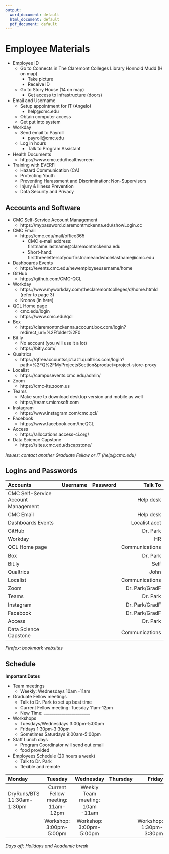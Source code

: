 ```yaml
---
output:
  word_document: default
  html_document: default
  pdf_document: default
---
```

# Employee Materials

- Employee ID
  - Go to Connects in The Claremont Colleges Library Honnold Mudd (H on map)
    - Take picture 
    - Receive ID
  - Go to Story House (14 on map)
    - Get access to infrastructure (doors)
<!--    - Also need a KEY for office room -->
- Email and Username
  - Setup appointment for IT (Angelo)
    - help@cmc.edu
  - Obtain computer access
  - Get put into system
- Workday
  - Send email to Payroll
    - payroll@cmc.edu
  - Log in hours 
    - Talk to Program Assistant
- Health Documents
  - https://www.cmc.edu/healthscreen
- Training with EVERFI
  - Hazard Communication (CA)
  - Protecting Youth
  - Preventing Harassment and Discrimination: Non-Supervisors
  - Injury & Illness Prevention
  - Data Security and Privacy

## Accounts and Software

* CMC Self-Service Account Management    
    - https://mypassword.claremontmckenna.edu/showLogin.cc    
-	CMC Email  
    - https://cmc.edu/mail/office365  
      -	CMC e-mail address: firstname.lastname@claremontmckenna.edu  
      -	Short-hand: firstthreelettersofyourfirstnameandwholelastname@cmc.edu   
-	Dashboards Events  
    -	https://events.cmc.edu/newemployeeusername/home  
-	GitHub  
    -	https://github.com/CMC-QCL  
-	Workday  
    -	https://www.myworkday.com/theclaremontcolleges/d/home.htmld (refer to page 3)  
    -	Kronos (in here)  
-	QCL Home page  
    -	cmc.edu/login  
    -	https://www.cmc.edu/qcl  
-	Box   
    -	https://claremontmckenna.account.box.com/login?redirect_url=%2Ffolder%2F0  
-	Bit.ly  
    -	No account (you will use it a lot)  
    -	https://bitly.com/  
-	Qualtrics  
    -	https://qfreeaccountssjc1.az1.qualtrics.com/login?path=%2FQ%2FMyProjectsSection&product=project-store-proxy  
-	Localist  
    -	https://campusevents.cmc.edu/admin/  
-	Zoom  
    -	https://cmc-its.zoom.us  
-	Teams  
    -	Make sure to download desktop version and mobile as well  
    -	https://teams.microsoft.com  
- Instagram  
    - https://www.instagram.com/cmc.qcl/  
- Facebook  
    - https://www.facebook.com/theQCL  
- Access  
    - https://allocations.access-ci.org/  
- Data Science Capstone  
    - https://sites.cmc.edu/dscapstone/  

_Issues: contact another Graduate Fellow or IT (help@cmc.edu)_  

## Logins and Passwords

|Accounts                           |Username |Password |Talk To       |
|:----------------------------------|:-------:|:-------:|-------------:|
|CMC Self-Service Account Management|         |         |Help desk     |    
|CMC Email                          |         |         |Help desk     |  
|Dashboards Events                  |         |         |Localist acct |   
|GitHub                             |         |         |Dr. Park      |
|Workday                            |         |         |HR            |
|QCL Home page                      |         |         |Communications|
|Box                                |         |         |Dr. Park      |
|Bit.ly                             |         |         |Self          |
|Qualtrics                          |         |         |John          |
|Localist                           |         |         |Communications|
|Zoom                               |         |         |Dr. Park/GradF|
|Teams                              |         |         |Dr. Park      |
|Instagram                          |         |         |Dr. Park/GradF|
|Facebook                           |         |         |Dr. Park/GradF|
|Access                             |         |         |Dr. Park      |
|Data Science Capstone              |         |         |Communications|

_Firefox: bookmark websites_

## Schedule

__Important Dates__  

* Team meetings  
    -	Weekly: Wednesdays 10am -11am  
-	Graduate Fellow meetings  
    -	Talk to Dr. Park to set up best time  
    -	Current Fellow meeting: Tuesday 11am-12pm  
    -	New Time: _______________________  
-	Workshops   
    -	Tuesdays/Wednesdays 3:00pm-5:00pm   
    -	Fridays 1:30pm-3:30pm 
    - Sometimes Saturdays 9:00am-5:00pm
-	Staff Lunch days
    -	Program Coordinator will send out email  
    - food provided  
- Employees Schedule (20 hours a week)  
    -	Talk to Dr. Park
    - flexible and remote


|Monday	|Tuesday  |Wednesday |Thursday |Friday |
|:------|:-------:|:--------:|:-------:|------:|
|DryRuns/BTS 11:30am-1:30pm|Current Fellow meeting: 11am-12pm|Weekly Team meeting: 10am -11am|||
||Workshop: 3:00pm-5:00pm|Workshop: 3:00pm-5:00pm||Workshop: 1:30pm-3:30pm|

_Days off: Holidays and Academic break_

